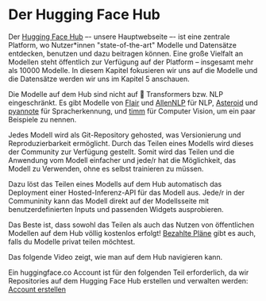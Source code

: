 # Der Hugging Face Hub

Der [Hugging Face Hub](https://huggingface.co/) –- unsere Hauptwebseite –- ist eine zentrale Platform, wo Nutzer*innen "state-of-the-art" Modelle und Datensätze entdecken, benutzen und dazu beitragen können. Eine große Vielfalt an Modellen steht öffentlich zur Verfügung auf der Platform – insgesamt mehr als 10000 Modelle. In diesem Kapitel fokusieren wir uns auf die Modelle und die Datensätze werden wir uns im Kapitel 5 anschauen.

Die Modelle auf dem Hub sind nicht auf 🤗 Transformers bzw. NLP eingeschränkt.
Es gibt Modelle von [Flair](https://github.com/flairNLP/flair) und [AllenNLP](https://github.com/allenai/allennlp) für NLP, [Asteroid](https://github.com/asteroid-team/asteroid) und [pyannote](https://github.com/pyannote/pyannote-audio) für Spracherkennung, und [timm](https://github.com/rwightman/pytorch-image-models) für Computer Vision, um ein paar Beispiele zu nennen.

Jedes Modell wird als Git-Repository gehosted, was Versionierung und Reproduzierbarkeit ermöglicht. Durch das Teilen eines Modells wird dieses der Community zur Verfügung gestellt. Somit wird das Teilen und die Anwendung vom Modell einfacher und jede/r hat die Möglichkeit, das Modell zu Verwenden, ohne es selbst trainieren zu müssen.

Dazu löst das Teilen eines Modells auf dem Hub automatisch das Deployment einer Hosted-Inferenz-API für das Modell aus. Jede/r in der Communinity kann das Modell direkt auf der Modellsseite mit benutzerdefinierten Inputs und passenden Widgets ausprobieren.

Das Beste ist, dass sowohl das Teilen als auch das Nutzen von öffentlichen Modellen auf dem Hub völlig kostenlos erfolgt! [Bezahlte Pläne](https://huggingface.co/pricing) gibt es auch, falls du Modelle privat teilen möchtest. 

Das folgende Video zeigt, wie man auf dem Hub navigieren kann.

<Youtube id="XvSGPZFEjDY"/>

Ein huggingface.co Account ist für den folgenden Teil erforderlich, da wir Repositories auf dem Hugging Face Hub erstellen und verwalten werden: [Account erstellen](https://huggingface.co/join)
